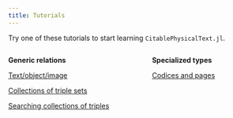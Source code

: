 ```yaml
---
title: Tutorials
---
```


Try one of these tutorials to start learning `CitablePhysicalText.jl`.

:::: {.columns}

::: {.column width="40%"}


**Generic relations**

[Text/object/image](./triples.qmd)

[Collections of triple sets](./dsecollection.qmd)

[Searching collections of triples](./querying.qmd)


:::

::: {.column width="5%"}
:::

::: {.column width="40%"}
**Specialized types**

[Codices and pages](./codex.qmd)

:::

::::